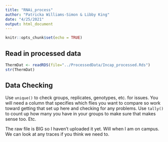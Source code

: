 ```yaml
---
title: "RNAi_process"
author: "Patricka Williams-Simon & Libby King"
date: "4/25/2021"
output: html_document
---
```


```r
knitr::opts_chunk$set(echo = TRUE)
```

## Read in processed data

```r

ThermDat <- readRDS(file="../ProcessedData/Incap_processed.Rds")
str(ThermDat)

```

## Data Checking

Use `unique()` to check groups, replicates, genotypes, etc. for issues. You will need a column that specifies which flies you want to compare so work toward getting that set up here and checking for any problems. Use `tally()` to count up how many you have in your groups to make sure that makes sense too. Etc.

The raw file is BIG so I haven't uploaded it yet. Will when I am on campus. We can look at any traces if you think we need to. 

